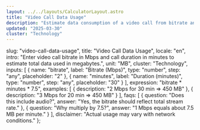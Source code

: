 ```yaml
---
layout: ../../layouts/CalculatorLayout.astro
title: "Video Call Data Usage"
description: "Estimate data consumption of a video call from bitrate and duration."
updated: "2025-03-30"
cluster: "Technology"
---
```



  slug: "video-call-data-usage",
  title: "Video Call Data Usage",
  locale: "en",
  intro: "Enter video call bitrate in Mbps and call duration in minutes to estimate total data used in megabytes.",
  unit: "MB",
  cluster: "Technology",
  inputs: [
    { name: "bitrate", label: "Bitrate (Mbps)", type: "number", step: "any", placeholder: "2" },
    { name: "minutes", label: "Duration (minutes)", type: "number", step: "any", placeholder: "30" }
  ],
  expression: "bitrate * minutes * 7.5",
  examples: [
    { description: "2 Mbps for 30 min ⇒ 450 MB" },
    { description: "3 Mbps for 20 min ⇒ 450 MB" }
  ],
  faqs: [
    { question: "Does this include audio?", answer: "Yes, the bitrate should reflect total stream rate." },
    { question: "Why multiply by 7.5?", answer: "1 Mbps equals about 7.5 MB per minute." }
  ],
  disclaimer: "Actual usage may vary with network conditions."
};

<Calculator schema={schema} />
